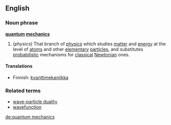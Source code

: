 ==English==
===Noun phrase===
{{wikipedia}}
'''[[quantum]] [[mechanics]]'''
#(''physics'') That branch of [[physics]] which studies [[matter]] and [[energy]] at the level of [[atom]]s and other [[elementary]] [[particle]]s, and substitutes [[probabilistic]] mechanisms for [[classical]] [[Newtonian]] ones.

====Translations====
*Finnish: [[kvanttimekaniikka]]

===Related terms===
*[[wave-particle duality]]
*[[wavefunction]]

[[de:quantum mechanics]]